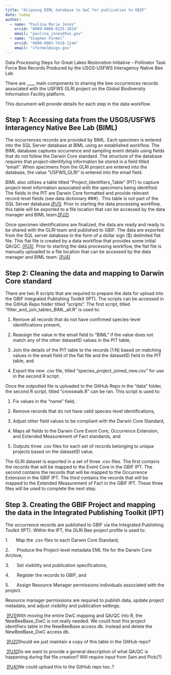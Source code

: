 ---
title: "Aligning BIML database to DwC for publication to GBIF"
date: today
author:
  - name: "Paulina Marie Jones"
    orcid: "0009-0008-0135-3824"
    email: "paulina_jones@fws.gov"
  - name: "Stephen Formel"
    orcid: "0000-0001-7418-1244"
    email: "sformel@usgs.gov"
---

Data Processing Steps for Great Lakes Restoration Initiative – Pollinator Task Force Bee Records Produced by the USGS-USFWS Interagency Native Bee Lab

There are \_\_\_\_ main components to sharing the bee occurrences records associated with the USFWS GLRI project on the Global Biodiversity Information Facility platform.

This document will provide details for each step in the data workflow.

## Step 1: Accessing data from the USGS/USFWS Interagency Native Bee Lab (BIML) 

The occurrences records are provided by BIML. Each specimen is entered into the SQL Server database at BIML using an established workflow. The BIML database captures occurrence and sampling event details using fields that do not follow the Darwin Core standard. The structure of the database requires that project-identifying information be stored in a field titled “email”. When specimens from the GLRI project are entered into the database, the value “USFWS_GLRI” is entered into the email field.

BIML also utilizes a table titled “Project_Identifiers_Table” (PIT) to capture project-level information associated with the specimens being identified. The fields in the PIT are Darwin Core formatted and provide relevant record-level fields (see data dictionary ###).  This table is not part of the SQL Server database.[\[PJ1\]](#_msocom_1)  Prior to starting the data processing workflow, this table will be exported to a file location that can be accessed by the data manager and BIML team.[\[PJ2\]](#_msocom_2) 

Once specimen identifications are finalized, the data are ready and ready to be shared with the GLRI team and published to GBIF. The data are exported from the SQL server database in the form of a dollar sign (\$) delimited flat file. This flat file is created by a data workflow that provides some initial QA/QC. [\[PJ3\]](#_msocom_3)  Prior to starting the data processing workflow, the flat file is manually uploaded to a file location that can be accessed by the data manager and BIML team. [\[PJ4\]](#_msocom_4) 

## Step 2: Cleaning the data and mapping to Darwin Core standard

There are two R scripts that are required to prepare the data for upload into the GBIF Integrated Publishing Toolkit (IPT). The scripts can be accessed in the GitHub Repo folder titled “scripts”. The first script, titled “filter_and_join_tables_BIML_all.R” is used to:

1. Remove all records that do not have confirmed species-level identifications present,

1. Reassign the value in the email field to “BIML” if the value does not match any of the other datasetID values in the PIT table,

1. Join the details of the PIT table to the records (1:N) based on matching values in the email field of the flat file and the datasetID field in the PIT table, and

1. Export the new .csv file, titled “species_project_joined_new.csv” for use in the second R script.

Once the outputted file is uploaded to the GitHub Repo in the “data” folder, the second R script, titled “crosswalk.R” can be ran. This script is used to:

1. Fix values in the “name” field,

1. Remove records that do not have valid species-level identifications,

1. Adjust other field values to be compliant with the Darwin Core Standard,

1. Maps all fields to the Darwin Core Event Core, Occurrence Extension, and Extended Measurement of Fact standards, and

1. Outputs three .csv files for each set of records belonging to unique projects based on the datasetID value.

The GLRI dataset is exported in a set of three .csv files. The first contains the records that will be mapped to the Event Core in the GBIF IPT. The second contains the records that will be mapped to the Occurrence Extension in the GBIF IPT. The third contains the records that will be mapped to the Extended Measurement of Fact in the GBIF IPT. These three files will be used to complete the next step.

## Step 3. Creating the GBIF Project and mapping the data in the Integrated Publishing Toolkit (IPT)

The occurrence records are published to GBIF via the Integrated Publishing Toolkit (IPT). Within the IPT, the GLRI Bee project profile is used to:

1.      Map the .csv files to each Darwin Core Standard,

2.      Produce the Project-level metadata EML file for the Darwin Core Archive,

3.      Set visibility and publication specifications,

4.      Register the records to GBIF, and

5.      Assign Resource Manager permissions individuals associated with the project.

Resource manager permissions are required to publish data, update project metadata, and adjust visibility and publication settings.

 [\[PJ1\]](#_msoanchor_1)With moving the entire DwC mapping and QA/QC into R, the NewBeeBase_DwC is not really needed. We could host this project identifiers table in the NewBeeBase access db. Instead and delete the NewBeeBase_DwC access db.

 [\[PJ2\]](#_msoanchor_2)Should we just maintain a copy of this table in the GitHub repo?

 [\[PJ3\]](#_msoanchor_3)Do we want to provide a general description of what QA/QC is happening during flat file creation? Will require input from Sam and Pick(?)

 [\[PJ4\]](#_msoanchor_4)We could upload this to the GitHub repo too..?
